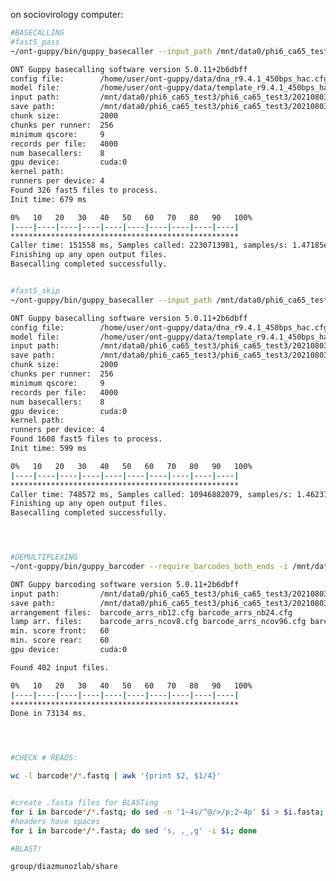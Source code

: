 on sociovirology computer:
```bash

#BASECALLING
#fast5_pass
~/ont-guppy/bin/guppy_basecaller --input_path /mnt/data0/phi6_ca65_test3/phi6_ca65_test3/20210803_2346_MN23913_FAL59701_b71d4cf8/fast5_pass --save_path /mnt/data0/phi6_ca65_test3/phi6_ca65_test3/20210803_2346_MN23913_FAL59701_b71d4cf8/fastq_hac --config dna_r9.4.1_450bps_hac.cfg -x cuda:0 --num_callers 8

ONT Guppy basecalling software version 5.0.11+2b6dbff
config file:        /home/user/ont-guppy/data/dna_r9.4.1_450bps_hac.cfg
model file:         /home/user/ont-guppy/data/template_r9.4.1_450bps_hac.jsn
input path:         /mnt/data0/phi6_ca65_test3/phi6_ca65_test3/20210803_2346_MN23913_FAL59701_b71d4cf8/fast5_pass
save path:          /mnt/data0/phi6_ca65_test3/phi6_ca65_test3/20210803_2346_MN23913_FAL59701_b71d4cf8/fastq_hac
chunk size:         2000
chunks per runner:  256
minimum qscore:     9
records per file:   4000
num basecallers:    8
gpu device:         cuda:0
kernel path:        
runners per device: 4
Found 326 fast5 files to process.
Init time: 679 ms

0%   10   20   30   40   50   60   70   80   90   100%
|----|----|----|----|----|----|----|----|----|----|
***************************************************
Caller time: 151558 ms, Samples called: 2230713981, samples/s: 1.47185e+07
Finishing up any open output files.
Basecalling completed successfully.


#fast5_skip
~/ont-guppy/bin/guppy_basecaller --input_path /mnt/data0/phi6_ca65_test3/phi6_ca65_test3/20210803_2346_MN23913_FAL59701_b71d4cf8/fast5_skip --save_path /mnt/data0/phi6_ca65_test3/phi6_ca65_test3/20210803_2346_MN23913_FAL59701_b71d4cf8/fastq_hac --config dna_r9.4.1_450bps_hac.cfg -x cuda:0 --num_callers 8

ONT Guppy basecalling software version 5.0.11+2b6dbff
config file:        /home/user/ont-guppy/data/dna_r9.4.1_450bps_hac.cfg
model file:         /home/user/ont-guppy/data/template_r9.4.1_450bps_hac.jsn
input path:         /mnt/data0/phi6_ca65_test3/phi6_ca65_test3/20210803_2346_MN23913_FAL59701_b71d4cf8/fast5_skip
save path:          /mnt/data0/phi6_ca65_test3/phi6_ca65_test3/20210803_2346_MN23913_FAL59701_b71d4cf8/fastq_hac
chunk size:         2000
chunks per runner:  256
minimum qscore:     9
records per file:   4000
num basecallers:    8
gpu device:         cuda:0
kernel path:        
runners per device: 4
Found 1608 fast5 files to process.
Init time: 599 ms

0%   10   20   30   40   50   60   70   80   90   100%
|----|----|----|----|----|----|----|----|----|----|
***************************************************
Caller time: 748572 ms, Samples called: 10946882079, samples/s: 1.46237e+07
Finishing up any open output files.
Basecalling completed successfully.




#DEMULTIPLEXING
~/ont-guppy/bin/guppy_barcoder --require_barcodes_both_ends -i /mnt/data0/phi6_ca65_test3/phi6_ca65_test3/20210803_2346_MN23913_FAL59701_b71d4cf8/fastq_hac/pass -s /mnt/data0/phi6_ca65_test3/phi6_ca65_test3/20210803_2346_MN23913_FAL59701_b71d4cf8/fastq_hac/demultiplexed_pass --arrangements_files "barcode_arrs_nb12.cfg barcode_arrs_nb24.cfg" -x cuda:0 --worker_threads 8

ONT Guppy barcoding software version 5.0.11+2b6dbff
input path:         /mnt/data0/phi6_ca65_test3/phi6_ca65_test3/20210803_2346_MN23913_FAL59701_b71d4cf8/fastq_hac/pass
save path:          /mnt/data0/phi6_ca65_test3/phi6_ca65_test3/20210803_2346_MN23913_FAL59701_b71d4cf8/fastq_hac/demultiplexed_pass
arrangement files:  barcode_arrs_nb12.cfg barcode_arrs_nb24.cfg
lamp arr. files:    barcode_arrs_ncov8.cfg barcode_arrs_ncov96.cfg barcode_arrs_multivirus1.cfg barcode_arrs_multivirus8.cfg
min. score front:   60
min. score rear:    60
gpu device:         cuda:0

Found 402 input files.

0%   10   20   30   40   50   60   70   80   90   100%
|----|----|----|----|----|----|----|----|----|----|
***************************************************
Done in 73134 ms.




#CHECK # READS: 

wc -l barcode*/*.fastq | awk '{print $2, $1/4}'


#create .fasta files for BLASTing
for i in barcode*/*.fastq; do sed -n '1~4s/^@/>/p;2~4p' $i > $i.fasta; done
#headers have spaces
for i in barcode*/*.fasta; do sed 's, ,_,g' -i $i; done

#BLAST!

group/diazmunozlab/share
```
